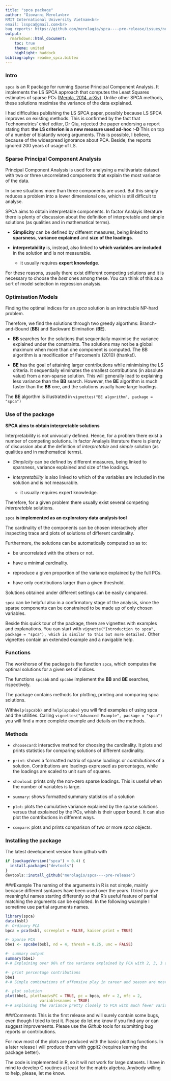 ```yaml
---
title: "spca package"
author: "Giovanni Merola<br>
RMIT International University Vietnam<br>
email: lsspca@gmail.com<br>
bug reports: https://github.com/merolagio/spca----pre-release/issues/new"
output:
  rmarkdown::html_document:
    toc: true
    theme: united
    highlight: haddock
bibliography: readme_spca.bibtex    
---
```


### Intro  
`spca` is an R package for running Sparse Principal Component Analysis. It implements the LS SPCA approach that computes the Least Squares estimates of sparse PCs ([Merola, 2014. arXiv](http://arxiv.org/abs/1406.1381 "Pre-print")). Unlike other SPCA methods, these solutions maximise the variance of the data explained. 


I had difficulties publishing the LS SPCA paper, possibly because LS SPCA improves on existing methods. This is confirmed by the fact that Technometrics' chief editor, Dr Qiu, rejected the paper endorsing a report stating that: **the LS criterion is a new measure used ad-hoc  :-D** This on top of a number of blatantly wrong arguments. This is possible, I believe, because of the widespread ignorance about PCA. Beside, the reports ignored 200 years of usage of LS.  

### Sparse Principal Component Analysis
Principal Component Analysis is used for analysing a multivariate dataset with two or three uncorrelated components that explain the most variance of the data. 

In some situations more than three components are used. But this simply reduces a problem into a lower dimensional one, which is still difficult to analyse.

SPCA aims to obtain interpretable components.  In factor Analayis literature there is plenty of discussion about the  definition of interpretable and simple solutions (as qualities and in mathematical terms).

* **Simplicity** can be defined by different measures, being linked to **sparsness**, **variance explained** and **size of the loadings**. 

* **interpretability** is, instead, also linked to **which variables are included** in the solution  and is not measurable.
    * it usually requires **expert knowledge**.

For these reasons, usually there exist different competing solutions and it is necessary to choose the *best* ones among these. You can think of this as a sort of model selection in regression analysis.

### Optimisation Models  
Finding the optimal indices for an *spca* solution is an intractable NP-hard problem.  

Therefore, we find the solutions through two greedy algorthms: Branch-and-Bound (**BB**) and Backward Elimination (**BE**).

* **BB** searches for the solutions that sequentially maximise the variance explained under the constraints. The solutions may not be a global maximum when more than one component is computed. The BB algorithm is a modification of Farcomeni's (2010) (thanks!).

* **BE** has the goal of attaining larger contributions while minimising the LS criteria. It sequentially eliminates the smallest contributions (in absolute value) from a non-sparse solution. This will generally lead to explaining less variance than the **BB** search. However, the **BE** algorithm is much faster than the **BB** one, and the solutions usually have large loadings.

The **BE** algorthm is illustrated in `vignettes("BE algorithm", package = "spca")`

### Use of the package

**SPCA aims to obtain interpretable solutions**

Interpretability is not univocally defined. Hence, for a problem there exist a number of competing solutions. In factor Analayis literature there is plenty of discussion about the  definition of *interpretable* and *simple* solution (as qualities and in mathematical terms). 

* *Simplicity* can be defined by different measures, being linked to sparsness, variance explained and size of the loadings. 

* *interpretability* is also linked to which of the variables are included in the solution  and is not measurable.
    * it usually requires expert knowledge.
    
Therefore, for a given problem there usually exist several competing *interpretable* solutions. 

`spca` **is implemented as an exploratory data analysis tool** 

The cardinality of the components can be chosen interactively after inspecting trace and plots of solutions of different cardinality.

Furthermore, the solutions can be automatically computed so as to:

* be uncorrelated with the others or not.

* have a minimal cardinality. 

* reproduce a given proportion of the variance explained by the full PCs. 

* have only contributions larger than a given threshold.

Solutions obtained under different settings can be easily compared.

`spca` can be helpful also in a confirmatory stage of the analysis, since the sparse components can be constrained to be made up of only chosen variables.

Beside this quick tour of the package, there are vignettes with examples and explanations. You can start with `vignette("Introduction to spca", package = "spca"), which is similar to this but more detailed.` Other vignettes contain an extended example and a navigable help. 

### Functions

The workhorse of the package is the function `spca`, which computes the optimal solutions for a given set of indices.

The functions `spcabb` and `spcabe` implement the **BB** and **BE** searches, rispectively.

The package contains methods for plotting, printing and comparing spca solutions.

With`help(spcabb)` and `help(spcabe)` you will find examples of using spca and the utilities. Calling `vignettes("Advanced Example", package = "spca")` you will find a more complete example and details on the methods.

### Methods

- `choosecard`: interactive method for choosing the cardinality. It plots and prints statistics for comparing solutions of different cardinality.

- `print`: shows a formatted matrix of sparse loadings or *contributions* of a solution. Contributions are loadings expressed as percentages, while the loadings are scaled to unit sum of squares.

- `showload`: prints only the non-zero sparse loadings. This is useful when the number of variables is large.

- `summary`: shows formatted summary statistics of a solution

- `plot`: plots the cumulative variance explained by the sparse solutions versus that explained by the PCs, whish is their upper bound. It can also plot the contributions in different ways.

- `compare`: plots and prints comparison of two or more *spca* objects.

### Installing the package

The latest development version from github with

```R
if (packageVersion("spca") < 0.4) {
  install.packages("devtools")
}
devtools::install_github("merolagio/spca----pre-release")
```

###Example
The naming of the arguments in R is not simple, mainly because different syntaxes have been used over the years. I tried to give meaningful names starting differently so that R's useful feature of partial matching the arguments can be exploited. In the following wxample I sometime use partial arguments names.

```r
library(spca)
data(bsbl)
#- Ordinary PCA
bpca = pca(bsbl, screeplot = FALSE, kaiser.print = TRUE)

#- Sparse PCA
bbe1 <- spcabe(bsbl, nd = 4, thresh = 0.25, unc = FALSE)

#- summary output
summary(bbe1)
#-# Explaining over 96% of the variance explained by PCA with 2, 3, 3 and 1 variables.

#- print percentage contributions
bbe1
#-# Simple combinations of offensive play in career and season are most important. Defensive play in season appears only in 3rd component.

#- plot solution
plot(bbe1, plotloadvsPC = TRUE, pc = bpca, mfr = 2, mfc = 2, 
               variablesnames = TRUE)
#-# Explaining the variance pretty closely to PCA with much fewer variables.
```

###Comments
This is the first release and will surely contain some bugs, even though I tried to test it. Please do let me know if you find any or can suggest improvements. Please use the *Github* tools for submitting bug reports or contributions.

For now most of the plots are produced with the basic plotting functions. In a later release i will produce them with ggplt2 (requires learning the package better).

The code is implemented in R, so it will not work for large datasets. 
I have in mind to develop C routines at least for the matrix algebra. Anybody willing to help, please, let me know. 
